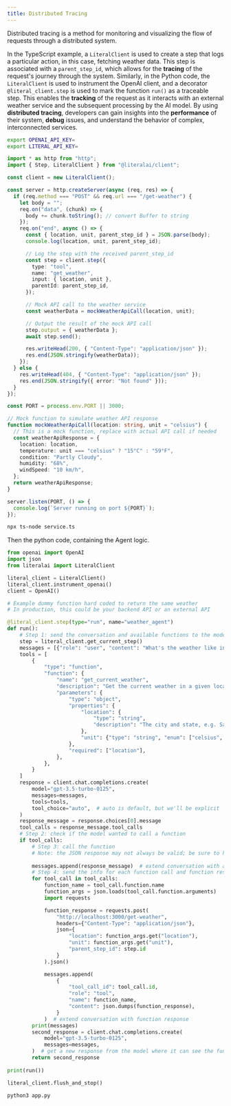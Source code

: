 ```yaml
---
title: Distributed Tracing
---
```


Distributed tracing is a method for monitoring and visualizing the flow of requests through a distributed system. 

In the TypeScript example, a `LiteralClient` is used to create a step that logs a particular action, in this case, fetching weather data. This step is associated with a `parent_step_id`, which allows for the **tracing** of the request's journey through the system. Similarly, in the Python code, the `LiteralClient` is used to instrument the OpenAI client, and a decorator `@literal_client.step` is used to mark the function `run()` as a traceable step. This enables the **tracking** of the request as it interacts with an external weather service and the subsequent processing by the AI model. By using **distributed tracing**, developers can gain insights into the **performance** of their system, **debug** issues, and understand the behavior of complex, interconnected services.

```bash
export OPENAI_API_KEY=
export LITERAL_API_KEY=
```


```typescript server.ts
import * as http from "http";
import { Step, LiteralClient } from "@literalai/client";

const client = new LiteralClient();

const server = http.createServer(async (req, res) => {
  if (req.method === "POST" && req.url === "/get-weather") {
    let body = "";
    req.on("data", (chunk) => {
      body += chunk.toString(); // convert Buffer to string
    });
    req.on("end", async () => {
      const { location, unit, parent_step_id } = JSON.parse(body);
      console.log(location, unit, parent_step_id);

      // Log the step with the received parent_step_id
      const step = client.step({
        type: "tool",
        name: "get_weather",
        input: { location, unit },
        parentId: parent_step_id,
      });

      // Mock API call to the weather service
      const weatherData = mockWeatherApiCall(location, unit);

      // Output the result of the mock API call
      step.output = { weatherData };
      await step.send();

      res.writeHead(200, { "Content-Type": "application/json" });
      res.end(JSON.stringify(weatherData));
    });
  } else {
    res.writeHead(404, { "Content-Type": "application/json" });
    res.end(JSON.stringify({ error: "Not found" }));
  }
});

const PORT = process.env.PORT || 3000;

// Mock function to simulate weather API response
function mockWeatherApiCall(location: string, unit = "celsius") {
  // This is a mock function, replace with actual API call if needed
  const weatherApiResponse = {
    location: location,
    temperature: unit === "celsius" ? "15°C" : "59°F",
    condition: "Partly Cloudy",
    humidity: "68%",
    windSpeed: "10 km/h",
  };
  return weatherApiResponse;
}

server.listen(PORT, () => {
  console.log(`Server running on port ${PORT}`);
});
```

```bash
npx ts-node service.ts
```

Then the python code, containing the Agent logic.

```python app.py
from openai import OpenAI
import json
from literalai import LiteralClient

literal_client = LiteralClient()
literal_client.instrument_openai()
client = OpenAI()

# Example dummy function hard coded to return the same weather
# In production, this could be your backend API or an external API

@literal_client.step(type="run", name="weather_agent")
def run():
    # Step 1: send the conversation and available functions to the model
    step = literal_client.get_current_step()
    messages = [{"role": "user", "content": "What's the weather like in San Francisco, Tokyo, and Paris?"}]
    tools = [
        {
            "type": "function",
            "function": {
                "name": "get_current_weather",
                "description": "Get the current weather in a given location",
                "parameters": {
                    "type": "object",
                    "properties": {
                        "location": {
                            "type": "string",
                            "description": "The city and state, e.g. San Francisco, CA",
                        },
                        "unit": {"type": "string", "enum": ["celsius", "fahrenheit"]},
                    },
                    "required": ["location"],
                },
            },
        }
    ]
    response = client.chat.completions.create(
        model="gpt-3.5-turbo-0125",
        messages=messages,
        tools=tools,
        tool_choice="auto",  # auto is default, but we'll be explicit
    )
    response_message = response.choices[0].message
    tool_calls = response_message.tool_calls
    # Step 2: check if the model wanted to call a function
    if tool_calls:
        # Step 3: call the function
        # Note: the JSON response may not always be valid; be sure to handle errors
        
        messages.append(response_message)  # extend conversation with assistant's reply
        # Step 4: send the info for each function call and function response to the model
        for tool_call in tool_calls:
            function_name = tool_call.function.name
            function_args = json.loads(tool_call.function.arguments)
            import requests

            function_response = requests.post(
                "http://localhost:3000/get-weather",
                headers={"Content-Type": "application/json"},
                json={
                    "location": function_args.get("location"),
                    "unit": function_args.get("unit"),
                    "parent_step_id": step.id
                }
            ).json()

            messages.append(
                {
                    "tool_call_id": tool_call.id,
                    "role": "tool",
                    "name": function_name,
                    "content": json.dumps(function_response),
                }
            )  # extend conversation with function response
        print(messages)
        second_response = client.chat.completions.create(
            model="gpt-3.5-turbo-0125",
            messages=messages,
        )  # get a new response from the model where it can see the function response
        return second_response
    
print(run())

literal_client.flush_and_stop()
```


```bash
python3 app.py
```